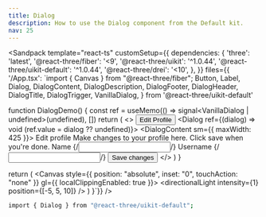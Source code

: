 ```yaml
---
title: Dialog
description: How to use the Dialog component from the Default kit.
nav: 25
---
```


<Sandpack
  template="react-ts"
  customSetup={{
    dependencies: {
      'three': 'latest',
      '@react-three/fiber': '<9',
      '@react-three/uikit': '^1.0.44',
      '@react-three/uikit-default': '^1.0.44',
      '@react-three/drei': '<10',
    },
  }}
  files={{
    '/App.tsx': `import { Canvas } from "@react-three/fiber";
  Button,
  Label,
  Dialog,
  DialogContent,
  DialogDescription,
  DialogFooter,
  DialogHeader,
  DialogTitle,
  DialogTrigger,
  VanillaDialog,
} from '@react-three/uikit-default'

function DialogDemo() {
  const ref = useMemo(() => signal<VanillaDialog | undefined>(undefined), [])
  return (
    <>
      <DialogTrigger dialog={ref}>
        <Button variant="outline">
          <Text>Edit Profile</Text>
        </Button>
      </DialogTrigger>
      <Dialog ref={(dialog) => void (ref.value = dialog ?? undefined)}>
        <DialogContent sm={{ maxWidth: 425 }}>
          <DialogHeader>
            <DialogTitle>
              <Text>Edit profile</Text>
            </DialogTitle>
            <DialogDescription>
              <Text>Make changes to your profile here. Click save when you're done.</Text>
            </DialogDescription>
          </DialogHeader>
          <Container flexDirection="column" alignItems="center" gap={16} paddingY={16}>
            <Container alignItems="center" gap={16}>
              <Label>
                <Text textAlign="right">Name</Text>
              </Label>
              {/*<Input defaultValue="Pedro Duarte" className="col-span-3" />*/}
            </Container>
            <Container alignItems="center" gap={16}>
              <Label>
                <Text textAlign="right">Username</Text>
              </Label>
              {/*<Input id="username" defaultValue="@peduarte" className="col-span-3" />*/}
            </Container>
          </Container>
          <DialogFooter>
            <Button>
              <Text>Save changes</Text>
            </Button>
          </DialogFooter>
        </DialogContent>
      </Dialog>
    </>
  )
}

  return (
    <Canvas style={{ position: "absolute", inset: "0", touchAction: "none" }} gl={{ localClippingEnabled: true }}>
      <ambientLight intensity={0.5} />
      <directionalLight intensity={1} position={[-5, 5, 10]} />
      <Fullscreen
        overflow="scroll"
        flexDirection="column"
        alignItems="center"
        padding={32}
        backgroundColor={colors.background}
      >
        <DialogDemo />
      </Fullscreen>
    </Canvas>
  )
}`}}
/>

```bash
import { Dialog } from "@react-three/uikit-default";
```